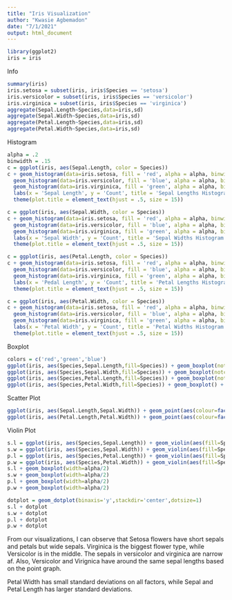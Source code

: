 ---
title: "Iris Visualization"
author: "Kwasie Agbemadon"
date: "7/1/2021"
output: html_document
---

```{r}
library(ggplot2)
iris = iris
```

Info
```{r}
summary(iris)
iris.setosa = subset(iris, iris$Species == 'setosa')
iris.versicolor = subset(iris, iris$Species == 'versicolor')
iris.virginica = subset(iris, iris$Species == 'virginica')
aggregate(Sepal.Length~Species,data=iris,sd)
aggregate(Sepal.Width~Species,data=iris,sd)
aggregate(Petal.Length~Species,data=iris,sd)
aggregate(Petal.Width~Species,data=iris,sd)
```

Histogram

```{r}
alpha = .2
binwidth = .15
c = ggplot(iris, aes(Sepal.Length, color = Species))
c + geom_histogram(data=iris.setosa, fill = 'red', alpha = alpha, binwidth = binwidth) + 
  geom_histogram(data=iris.versicolor, fill = 'blue', alpha = alpha, binwidth = binwidth) + 
  geom_histogram(data=iris.virginica, fill = 'green', alpha = alpha, binwidth = binwidth) +
  labs(x = 'Sepal Length', y = 'Count', title = 'Sepal Lengths Histogram') +
  theme(plot.title = element_text(hjust = .5, size = 15))

c = ggplot(iris, aes(Sepal.Width, color = Species))
c + geom_histogram(data=iris.setosa, fill = 'red', alpha = alpha, binwidth = binwidth) + 
  geom_histogram(data=iris.versicolor, fill = 'blue', alpha = alpha, binwidth = binwidth) + 
  geom_histogram(data=iris.virginica, fill = 'green', alpha = alpha, binwidth = binwidth) +
  labs(x = 'Sepal Width', y = 'Count', title = 'Sepal Widths Histogram') +
  theme(plot.title = element_text(hjust = .5, size = 15))

c = ggplot(iris, aes(Petal.Length, color = Species))
c + geom_histogram(data=iris.setosa, fill = 'red', alpha = alpha, binwidth = binwidth) + 
  geom_histogram(data=iris.versicolor, fill = 'blue', alpha = alpha, binwidth = binwidth) + 
  geom_histogram(data=iris.virginica, fill = 'green', alpha = alpha, binwidth = binwidth) +
  labs(x = 'Pedal Length', y = 'Count', title = 'Petal Lengths Histogram') +
  theme(plot.title = element_text(hjust = .5, size = 15))

c = ggplot(iris, aes(Petal.Width, color = Species))
c + geom_histogram(data=iris.setosa, fill = 'red', alpha = alpha, binwidth = binwidth) + 
  geom_histogram(data=iris.versicolor, fill = 'blue', alpha = alpha, binwidth = binwidth) + 
  geom_histogram(data=iris.virginica, fill = 'green', alpha = alpha, binwidth = binwidth) +
  labs(x = 'Petal Width', y = 'Count', title = 'Petal Widths Histogram') +
  theme(plot.title = element_text(hjust = .5, size = 15))
```

Boxplot

```{r}
colors = c('red','green','blue')
ggplot(iris, aes(Species,Sepal.Length,fill=Species)) + geom_boxplot(notch=T) + scale_fill_manual(values=colors) + labs(y='Sepal Length', title='Boxplot of Sepal Length') + theme(plot.title = element_text(hjust = .5, size = 15))
ggplot(iris, aes(Species,Sepal.Width,fill=Species)) + geom_boxplot(notch=T) + scale_fill_manual(values=colors) + labs(y='Sepal Width', title='Boxplot of Sepal Width') + theme(plot.title = element_text(hjust = .5, size = 15))
ggplot(iris, aes(Species,Petal.Length,fill=Species)) + geom_boxplot(notch=T) + scale_fill_manual(values=colors) + labs(y='Petal Length', title='Boxplot of Petal Length') + theme(plot.title = element_text(hjust = .5, size = 15))
ggplot(iris, aes(Species,Petal.Width,fill=Species)) + geom_boxplot() + scale_fill_manual(values=colors) + labs(y='Petal Width', title='Boxplot of Petal Length') + theme(plot.title = element_text(hjust = .5, size = 15))
```

Scatter Plot

```{r}
ggplot(iris, aes(Sepal.Length,Sepal.Width)) + geom_point(aes(colour=factor(Species))) + labs(x='Length',y='Width',title='Sepal Plot',color='Species') + theme(plot.title = element_text(hjust = .5, size = 15))
ggplot(iris, aes(Petal.Length,Petal.Width)) + geom_point(aes(colour=factor(Species))) + labs(x='Length',y='Width',title='Petal Plot',color='Species') + theme(plot.title = element_text(hjust = .5, size = 15))
```

Violin Plot

```{r}
s.l = ggplot(iris, aes(Species,Sepal.Length)) + geom_violin(aes(fill=Species),trim=F)
s.w = ggplot(iris, aes(Species,Sepal.Width)) + geom_violin(aes(fill=Species),trim=F)
p.l = ggplot(iris, aes(Species,Petal.Length)) + geom_violin(aes(fill=Species),trim=F)
p.w = ggplot(iris, aes(Species,Petal.Width)) + geom_violin(aes(fill=Species),trim=F)
s.l + geom_boxplot(width=alpha/2)
s.w + geom_boxplot(width=alpha/2)
p.l + geom_boxplot(width=alpha/2)
p.w + geom_boxplot(width=alpha/2)
```

```{r}
dotplot = geom_dotplot(binaxis='y',stackdir='center',dotsize=1)
s.l + dotplot
s.w + dotplot
p.l + dotplot
p.w + dotplot
```

From our visualizations, I can observe that Setosa flowers have short sepals and petals but wide sepals. Virginica is the biggest flower type, while Versicolor is in the middle. The sepals in versicolor and virginica are narrow af. Also, Versicolor and Virignica have around the same sepal lengths based on the point graph.

Petal Width has small standard deviations on all factors, while Sepal and Petal Length has larger standard deviations.
